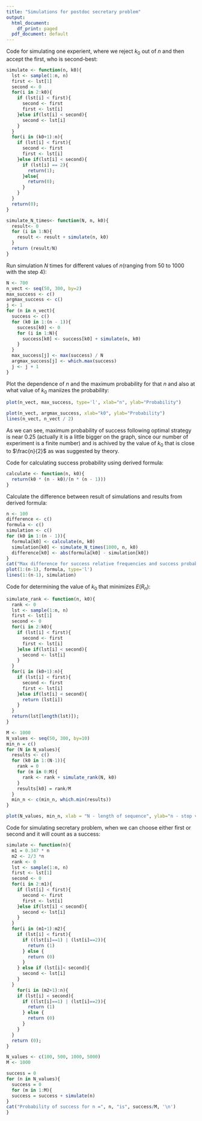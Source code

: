 ```yaml
---
title: "Simulations for postdoc secretary problem"
output:
  html_document:
    df_print: paged
  pdf_document: default
---
```

Code for simulating one experient, where we reject $k_0$ out of $n$ and then accept the first, who is second-best:
```r
simulate <- function(n, k0){
  lst <- sample(1:n, n)
  first <- lst[1]
  second <- 0
  for(i in 2:k0){
    if (lst[i] < first){
      second <- first
      first <- lst[i]
    }else if(lst[i] < second){
      second <- lst[i]
    }
  }
  for(i in (k0+1):n){
    if (lst[i] < first){
      second <- first
      first <- lst[i]
    }else if(lst[i] < second){
      if (lst[i] == 2){
        return(1);
      }else{
        return(0);
      }
    }
  }
  return(0);
}

simulate_N_times<- function(N, n, k0){
  result<- 0
  for (i in 1:N){
    result <- result + simulate(n, k0)
  }
  return (result/N)
}
```
Run simulation $N$ times for different values of $n$(ranging from $50$ to $1000$ with the step $4$):
```r
N <- 700
n_vect <- seq(50, 300, by=2)
max_success <- c()
argmax_success <- c()
j <- 1
for (n in n_vect){
  success <- c()
  for (k0 in 1:(n - 1)){
    success[k0] <- 0
    for (i in 1:N){
      success[k0] <- success[k0] + simulate(n, k0)
    }
  }
  max_success[j] <- max(success) / N
  argmax_success[j] <- which.max(success)
  j <- j + 1
}
```
Plot the dependence of $n$ and the maximum probability for that $n$ and also at what value of $k_0$ maniizes the probability:
```r
plot(n_vect, max_success, type='l', xlab="n", ylab="Probability")
```


```r
plot(n_vect, argmax_success, xlab="k0", ylab="Probability")
lines(n_vect, n_vect / 2)
```
As we can see, maximum probability of success following optimal strategy is near $0.25$ (actually it is a little bigger on the graph, since our number of experiment is a finite number) and is achived by the value of $k_0$ that is close to $\frac{n}{2}$ as was suggested by theory.  


Code for calculating success probability using derived formula:
```r
calculate <- function(n, k0){
  return(k0 * (n - k0)/(n * (n - 1)))
}
```
Calculate the difference between result of simulations and results from derived formula:
```r
n <- 100
difference <- c()
formula <- c()
simulation <- c()
for (k0 in 1:(n - 1)){
  formula[k0] <- calculate(n, k0)
  simulation[k0] <- simulate_N_times(1000, n, k0)
  difference[k0] <- abs(formula[k0] - simulation[k0])
}
cat("Max difference for success relative frequencies and success probabilities is: ", max(difference), end="\n")
plot(1:(n-1), formula, type='l')
lines(1:(n-1), simulation)
```
Code for determining the value of $k_0$ that minimizes $E(R_n)$:
```r
simulate_rank <- function(n, k0){
  rank <- 0
  lst <- sample(1:n, n)
  first <- lst[1]
  second <- 0
  for(i in 2:k0){
    if (lst[i] < first){
      second <- first
      first <- lst[i]
    }else if(lst[i] < second){
      second <- lst[i]
    }
  }
  for(i in (k0+1):n){
    if (lst[i] < first){
      second <- first
      first <- lst[i]
    }else if(lst[i] < second){
      return (lst[i])
    }
  }
  return(lst[length(lst)]);
}

M <- 1000
N_values <- seq(50, 300, by=10)
min_n = c()
for (N in N_values){
  results <- c()
  for (k0 in 1:(N-1)){
    rank = 0
    for (m in 0:M){
      rank <- rank + simulate_rank(N, k0)
    }
    results[k0] = rank/M
  }
  min_n <- c(min_n, which.min(results))
}

plot(N_values, min_n, xlab = "N - length of sequence", ylab="n - stop value for min E(R)")

```
Code for simulating secretary problem, when we can choose either first or second and it will count as a success:
```r
simulate <- function(n){
  m1 = 0.347 * n
  m2 <- 2/3 *n
  rank <- 0
  lst <- sample(1:n, n)
  first <- lst[1]
  second <- 0
  for(i in 2:m1){
    if (lst[i] < first){
      second <- first
      first <- lst[i]
    }else if(lst[i] < second){
      second <- lst[i]
    }
  }
  for(i in (m1+1):m2){
    if (lst[i] < first){
      if ((lst[i]==1) | (lst[i]==2)){
        return (1)
      } else {
        return (0)
      }
    } else if (lst[i]< second){
      second <- lst[i]
    }
  }
    for(i in (m2+1):n){
    if (lst[i] < second){
      if ((lst[i]==1) | (lst[i]==2)){
        return (1)
      } else {
        return (0)
      }
    }
  }
  return (0);
}

N_values <- c(100, 500, 1000, 5000)
M <- 1000

success = 0
for (n in N_values){
  success = 0
  for (m in 1:M){
  success = success + simulate(n)
}
cat("Probability of success for n =", n, "is", success/M, '\n')
}

```

